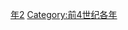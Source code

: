 {{Catnav|頁面分類|历史|歷史時代|年|前4世纪各年}}
{{Commons category|322 BC}}

[[Category:前320年代|年2]]
[[Category:前4世纪各年|Category:前4世纪各年]]